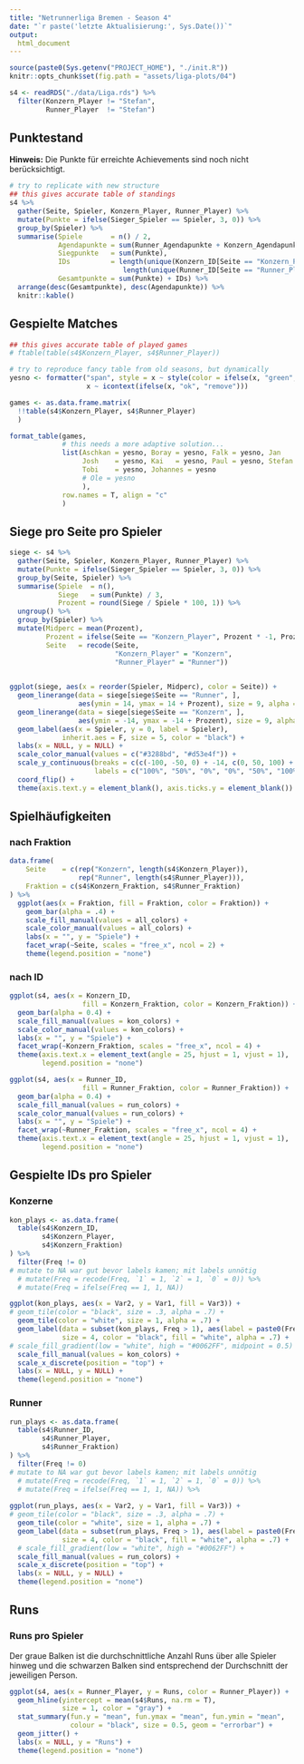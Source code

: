 ```yaml
---
title: "Netrunnerliga Bremen - Season 4"
date: "`r paste('letzte Aktualisierung:', Sys.Date())`"
output:
  html_document
---
```


```r
source(paste0(Sys.getenv("PROJECT_HOME"), "./init.R"))
knitr::opts_chunk$set(fig.path = "assets/liga-plots/04")

s4 <- readRDS("./data/Liga.rds") %>% 
  filter(Konzern_Player != "Stefan",
         Runner_Player  != "Stefan")
```


## Punktestand

**Hinweis:** Die Punkte für erreichte Achievements sind noch nicht berücksichtigt.

```r
# try to replicate with new structure
## this gives accurate table of standings
s4 %>% 
  gather(Seite, Spieler, Konzern_Player, Runner_Player) %>% 
  mutate(Punkte = ifelse(Sieger_Spieler == Spieler, 3, 0)) %>% 
  group_by(Spieler) %>% 
  summarise(Spiele       = n() / 2,
            Agendapunkte = sum(Runner_Agendapunkte + Konzern_Agendapunkte),
            Siegpunkte   = sum(Punkte),
            IDs          = length(unique(Konzern_ID[Seite == "Konzern_Player"])) +
                            length(unique(Runner_ID[Seite == "Runner_Player"])),
            Gesamtpunkte = sum(Punkte) + IDs) %>% 
  arrange(desc(Gesamtpunkte), desc(Agendapunkte)) %>% 
  knitr::kable()
```

## Gespielte Matches

```r
## this gives accurate table of played games
# ftable(table(s4$Konzern_Player, s4$Runner_Player))

# try to reproduce fancy table from old seasons, but dynamically
yesno <- formatter("span", style = x ~ style(color = ifelse(x, "green", "red")),
                   x ~ icontext(ifelse(x, "ok", "remove")))

games <- as.data.frame.matrix(
  !!table(s4$Konzern_Player, s4$Runner_Player)
  )

format_table(games,
             # this needs a more adaptive solution...
             list(Aschkan = yesno, Boray = yesno, Falk = yesno, Jan    = yesno, 
                  Josh    = yesno, Kai   = yesno, Paul = yesno, Stefan = yesno,
                  Tobi    = yesno, Johannes = yesno
                  # Ole = yesno
                  ),
             row.names = T, align = "c"
             )
```

## Siege pro Seite pro Spieler

```r
siege <- s4 %>% 
  gather(Seite, Spieler, Konzern_Player, Runner_Player) %>% 
  mutate(Punkte = ifelse(Sieger_Spieler == Spieler, 3, 0)) %>% 
  group_by(Seite, Spieler) %>% 
  summarise(Spiele  = n(),
            Siege   = sum(Punkte) / 3,
            Prozent = round(Siege / Spiele * 100, 1)) %>% 
  ungroup() %>% 
  group_by(Spieler) %>% 
  mutate(Midperc = mean(Prozent),
         Prozent = ifelse(Seite == "Konzern_Player", Prozent * -1, Prozent * 1),
         Seite   = recode(Seite, 
                          "Konzern_Player" = "Konzern", 
                          "Runner_Player" = "Runner"))

  
ggplot(siege, aes(x = reorder(Spieler, Midperc), color = Seite)) +
  geom_linerange(data = siege[siege$Seite == "Runner", ],
                 aes(ymin = 14, ymax = 14 + Prozent), size = 9, alpha = 0.8) +
  geom_linerange(data = siege[siege$Seite == "Konzern", ],
                 aes(ymin = -14, ymax = -14 + Prozent), size = 9, alpha = 0.8) +
  geom_label(aes(x = Spieler, y = 0, label = Spieler),
             inherit.aes = F, size = 5, color = "black") +
  labs(x = NULL, y = NULL) +
  scale_color_manual(values = c("#3288bd", "#d53e4f")) +
  scale_y_continuous(breaks = c(c(-100, -50, 0) + -14, c(0, 50, 100) + 14),
                     labels = c("100%", "50%", "0%", "0%", "50%", "100%")) +
  coord_flip() +
  theme(axis.text.y = element_blank(), axis.ticks.y = element_blank())
```


## Spielhäufigkeiten

### nach Fraktion

```r
data.frame(
    Seite    = c(rep("Konzern", length(s4$Konzern_Player)), 
                 rep("Runner", length(s4$Runner_Player))),
    Fraktion = c(s4$Konzern_Fraktion, s4$Runner_Fraktion)
) %>% 
  ggplot(aes(x = Fraktion, fill = Fraktion, color = Fraktion)) +
    geom_bar(alpha = .4) +
    scale_fill_manual(values = all_colors) +
    scale_color_manual(values = all_colors) +
    labs(x = "", y = "Spiele") +
    facet_wrap(~Seite, scales = "free_x", ncol = 2) +
    theme(legend.position = "none")
```

### nach ID

```r
ggplot(s4, aes(x = Konzern_ID, 
                  fill = Konzern_Fraktion, color = Konzern_Fraktion)) +
  geom_bar(alpha = 0.4) +
  scale_fill_manual(values = kon_colors) +
  scale_color_manual(values = kon_colors) +
  labs(x = "", y = "Spiele") +
  facet_wrap(~Konzern_Fraktion, scales = "free_x", ncol = 4) +
  theme(axis.text.x = element_text(angle = 25, hjust = 1, vjust = 1),
        legend.position = "none")
```

```r
ggplot(s4, aes(x = Runner_ID, 
                  fill = Runner_Fraktion, color = Runner_Fraktion)) +
  geom_bar(alpha = 0.4) +
  scale_fill_manual(values = run_colors) +
  scale_color_manual(values = run_colors) +
  labs(x = "", y = "Spiele") +
  facet_wrap(~Runner_Fraktion, scales = "free_x", ncol = 4) +
  theme(axis.text.x = element_text(angle = 25, hjust = 1, vjust = 1),
        legend.position = "none")
```

## Gespielte IDs pro Spieler

### Konzerne

```r
kon_plays <- as.data.frame(
  table(s4$Konzern_ID, 
        s4$Konzern_Player,
        s4$Konzern_Fraktion)
) %>% 
  filter(Freq != 0) 
# mutate to NA war gut bevor labels kamen; mit labels unnötig
  # mutate(Freq = recode(Freq, `1` = 1, `2` = 1, `0` = 0)) %>% 
  # mutate(Freq = ifelse(Freq == 1, 1, NA)) 

ggplot(kon_plays, aes(x = Var2, y = Var1, fill = Var3)) +
# geom_tile(color = "black", size = .3, alpha = .7) +
  geom_tile(color = "white", size = 1, alpha = .7) +
  geom_label(data = subset(kon_plays, Freq > 1), aes(label = paste0(Freq, "x")), 
             size = 4, color = "black", fill = "white", alpha = .7) +
# scale_fill_gradient(low = "white", high = "#0062FF", midpoint = 0.5) +
  scale_fill_manual(values = kon_colors) +
  scale_x_discrete(position = "top") +
  labs(x = NULL, y = NULL) +
  theme(legend.position = "none")
```

### Runner

```r
run_plays <- as.data.frame(
  table(s4$Runner_ID, 
        s4$Runner_Player,
        s4$Runner_Fraktion)
) %>% 
  filter(Freq != 0) 
# mutate to NA war gut bevor labels kamen; mit labels unnötig
  # mutate(Freq = recode(Freq, `1` = 1, `2` = 1, `0` = 0)) %>% 
  # mutate(Freq = ifelse(Freq == 1, 1, NA)) %>% 
  
ggplot(run_plays, aes(x = Var2, y = Var1, fill = Var3)) +
# geom_tile(color = "black", size = .3, alpha = .7) +
  geom_tile(color = "white", size = 1, alpha = .7) +
  geom_label(data = subset(run_plays, Freq > 1), aes(label = paste0(Freq, "x")), 
             size = 4, color = "black", fill = "white", alpha = .7) +
  # scale_fill_gradient(low = "white", high = "#0062FF") +
  scale_fill_manual(values = run_colors) +
  scale_x_discrete(position = "top") +
  labs(x = NULL, y = NULL) +
  theme(legend.position = "none")
```

## Runs

### Runs pro Spieler

Der graue Balken ist die durchschnittliche Anzahl Runs über alle Spieler hinweg und die schwarzen Balken sind entsprechend der Durchschnitt der jeweiligen Person.

```r
ggplot(s4, aes(x = Runner_Player, y = Runs, color = Runner_Player)) +
  geom_hline(yintercept = mean(s4$Runs, na.rm = T), 
             size = 1, color = "gray") +
  stat_summary(fun.y = "mean", fun.ymax = "mean", fun.ymin = "mean", 
               colour = "black", size = 0.5, geom = "errorbar") +
  geom_jitter() +
  labs(x = NULL, y = "Runs") + 
  theme(legend.position = "none")
```